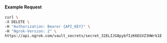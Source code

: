 #### Example Request

```bash
curl \
-X DELETE \
-H "Authorization: Bearer {API_KEY}" \
-H "Ngrok-Version: 2" \
https://api.ngrok.com/vault_secrets/secret_32ELIJG8pybfIzK6EGVZ3HWrk1E
```
